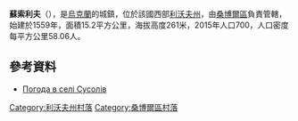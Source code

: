{{coord|49|33|49|N|23|37|53|E|scale:100000|display=title}}

'''蘇索利夫'''（{{lang-uk|Сусолів}}），是[[烏克蘭|烏克蘭]]的城鎮，位於該國西部[[利沃夫州|利沃夫州]]，由[[桑博爾區|桑博爾區]]負責管轄，始建於1559年，面積15.2平方公里，海拔高度261米，2015年人口700，人口密度每平方公里58.06人。

==參考資料==
* [http://weather.in.ua/ua/l'vovskaja/25566 Погода в селі Сусолів] {{Wayback|url=http://weather.in.ua/ua/l'vovskaja/25566 |date=20200813182211 }}

[[Category:利沃夫州村落|Category:利沃夫州村落]]
[[Category:桑博爾區村落|Category:桑博爾區村落]]


{{Lviv-geo-stub}}